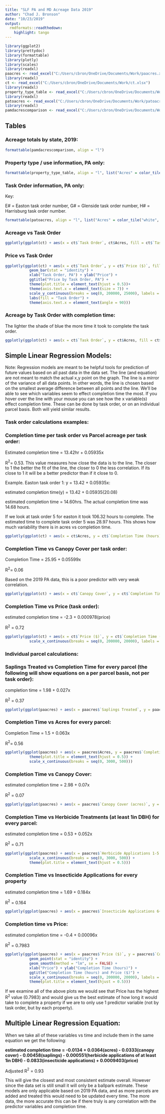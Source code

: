 ---
title: "SLF PA and MD Acreage Data 2019"
author: "Chad J. Bronson"
date: "10/23/2019"
output:
  rmdformats::readthedown:
    highlight: tango
---
```{r, echo=FALSE, message=FALSE}
library(ggplot2)
library(prettydoc)
library(formattable)
library(plotly)
library(scales)
library(readxl)
paacres <- read_excel("C:/Users/cbron/OneDrive/Documents/Work/paacres.xlsx", sheet = "ep")
library(readxl)
ct <- read_excel("C:/Users/cbron/OneDrive/Documents/Work/ct.xlsx")
library(readxl)
property_type_table <- read_excel("C:/Users/cbron/OneDrive/Documents/Work/property type table.xlsx")
library(readxl)
patoacres <- read_excel("C:/Users/cbron/OneDrive/Documents/Work/patoacres.xlsx")
library(readxl)
pamdacrescomparison <- read_excel("C:/Users/cbron/OneDrive/Documents/Work/pamdacrescomparison.xlsx")
```
## Tables

### Acreage totals by state, 2019:
```{r, echo=FALSE}
formattable(pamdacrescomparison, align = "l")
```

### Property type / use information, PA only:
```{r, echo=FALSE}
formattable(property_type_table, align = "l", list("Acres" = color_tile("white", "pink"), "Saplings" = color_tile("white", "pink"), "Herbicide Treatments" = color_tile("white", "pink"), "Insecticide Treatments" = color_tile("white", "pink"), "Canopy Cover" = color_tile("white", "pink"), "Completion Time (hours)" = color_tile("white", "pink"), "Number of Parcels" = color_tile("white", "pink"), "Price ($)" = color_tile("white", "pink")))
```

### Task Order information, PA only:
Key: 

E# = Easton task order number,
G# = Glenside task order number,
H# = Harrisburg task order number.

```{r, echo=FALSE}
formattable(patoacres, align = "l", list("Acres" = color_tile("white", "light green"), "Saplings" = color_tile("white", "light green"), "Herbicide Treatments" = color_tile("white", "light green"), "Insecticide Treatments" = color_tile("white", "light green"), "Canopy Cover (acres)" = color_tile("white", "light green"), "Completion Time (hours)" = color_tile("white", "light green"), "Number of Parcels" = color_tile("white", "light green"), "Price ($)" = color_tile("white", "light green")))
```


### Acreage vs Task Order
```{r, echo=FALSE}
ggplotly(ggplot(ct) + aes(x = ct$`Task Order`, ct$Acres, fill = ct$`Task Order`) + geom_bar(stat = "identity") + xlab("Task Order, PA") + ylab("Acres") + ggtitle("Parcel Acreage per Task Order, PA") + theme(plot.title = element_text(hjust = 0.5)) + theme(axis.text.x = element_text(size = 7)) + labs(fill = "Task Order") + theme(axis.text.x = element_text(angle = 90)) + scale_y_continuous(breaks = seq(0, 3000, 500)))
```

### Price vs Task Order
```{r, echo=FALSE}
ggplotly(ggplot(ct) + aes(x = ct$`Task Order`, y = ct$`Price ($)`, fill = ct$`Task Order`) +
           geom_bar(stat = "identity") +
           xlab("Task Order, PA") + ylab("Price") +
           ggtitle("Price by Task Order, PA") +
           theme(plot.title = element_text(hjust = 0.5))+
           theme(axis.text.x = element_text(size = 7)) +
           scale_y_continuous(breaks = seq(0, 200000, 25000), labels = dollar_format(accuracy = NULL, scale = 1)) +
           labs(fill = "Task Order") +
           theme(axis.text.x = element_text(angle = 90)))
```

### Acreage by Task Order with completion time:

The lighter the shade of blue the more time it took to complete the task order.
```{r, echo=FALSE}
ggplotly(ggplot(ct) + aes(x = ct$`Task Order`, y = ct$Acres, fill = ct$`Completion Time (hours)`) + geom_bar(stat = "identity") + xlab("Task Order, PA") + ylab("Acres") + ggtitle("Acreage and Price by Task Order, PA") + theme(plot.title = element_text(hjust = 0.5)) + theme(axis.text.x = element_text(size = 7)) + labs(fill = "Completion Time (hr)") + theme(axis.text.x = element_text(angle = 90)) + scale_y_continuous(breaks = seq(0, 3000, 500)))
```

## Simple Linear Regression Models:
Note: Regression models are meant to be helpful tools for prediction of future values based on all past data in the data set. The line (and equation) are not meant to match the actual x,y point on the graph. The line is a mirror of the variance of all data points. In other words, the line is chosen based on the smallest average difference between all points and the line. We'll be able to see which variables seem to effect completion time the most. If you hover over the line with your mouse you can see how the x variable(s) effect completion time. These can be done by task order, or on an individual parcel basis. Both will yield similar results.

### Task order calculations examples:

### Completion time per task order vs Parcel acreage per task order:
Estimated completion time = 13.42hr + 0.05935x

R$^2$= 0.53. This value measures how close the data is to the line. The closer to 1 the better the fit of the line, the closer to 0 the less correlation. If its close to 1 it will be a better predictor than if it close to 0.

Example. Easton task order 1: y = 13.42 + 0.05935x:

estimated completion time(y) = 13.42 + 0.05935(20.08)

estimated completion time = 14.60hrs. The actual completion time was 14.68 hours.

If we look at task order 5 for easton it took 106.32 hours to complete. The estimated time to complete task order 5 was 28.97 hours. This shows how much variability there is in acres vs completion time. 
```{r, echo=FALSE}
ggplotly(ggplot(ct) + aes(x = ct$Acres, y = ct$`Completion Time (hours)`) + geom_point(stat = "identity") + geom_smooth(method = "lm", se = FALSE) + xlab("Acres per Task Order") + ylab("Completion Time (hours)") + ggtitle("Task Order Acreage and Completion Time (hours)") + scale_x_continuous(breaks = seq(0, 3000, 500) + theme(plot.title = element_text(hjust = 0.5))))
```

### Completion Time vs Canopy Cover per task order:

Completion Time = 25.95 + 0.05599x

R$^2$= 0.06

Based on the 2019 PA data, this is a poor predictor with very weak correlation.
```{r, echo=FALSE}
ggplotly(ggplot(ct) + aes(x = ct$`Canopy Cover`, y = ct$`Completion Time (hours)`) + geom_point(stat = "identity") + geom_smooth(method = "lm", se = FALSE) + xlab("Canopy Cover per Task Order PA") + ylab("Completion Time (hours)") + ggtitle("Canopy Cover per Task Order and Completion Time (hours)") + scale_x_continuous(breaks = seq(0, 1200, 200)) + theme(plot.title = element_text(hjust = 0.5)))
```

### Completion Time vs Price (task order):
estimated completion time = -2.3 + 0.000978(price)

R$^2$ = 0.72
```{r, echo=FALSE}
ggplotly(ggplot(ct) + aes(x = ct$`Price ($)`, y = ct$`Completion Time (hours)`) + geom_point(stat = "identity") + geom_smooth(method = "lm", se = FALSE) + xlab("Price per Task Order, PA") + ylab("Completion Time (hours)") + ggtitle("Price per Task Order and Completion Time (hours)") + theme(plot.title = element_text(hjust = 0.5)) +
           scale_x_continuous(breaks = seq(0, 200000, 20000), labels = dollar_format(accuracy = NULL, scale = 1)))
```

### Individual parcel calculations:

### Saplings Treated vs Completion Time for **every parcel** (the following will show equations on a per parcel basis, not per task order):

completion time = 1.98 + 0.027x

R$^2$ = 0.37 
```{r, echo=FALSE}
ggplotly(ggplot(paacres) + aes(x = paacres$`Saplings Treated`, y = paacres$`Completion Time (hours)`) + geom_point(stat = "identity") + geom_smooth(method = "lm", se = FALSE) + xlab("Saplings Treated per Parcel, PA") + ylab("Completion Time (hours)") + ggtitle("Saplings Treated per Parcel and Completion Time (hours)") +  scale_x_continuous(breaks = seq(0, 4000, 500)) + theme(plot.title = element_text(hjust = 0.5)))
```

### Completion Time vs Acres for every parcel:

Completion Time = 1.5 + 0.063x

R$^2$= 0.56
```{r, echo=FALSE}
ggplotly(ggplot(paacres) + aes(x = paacres$Acres, y = paacres$`Completion Time (hours)`) + geom_point(stat = "identity") + geom_smooth(method = "lm", se = FALSE) + xlab("Acres Treated per Parcel, PA") + ylab("Completion Time (hours)") + ggtitle("Acres Treated per Parcel and Completion Time (hours)") +
           theme(plot.title = element_text(hjust = 0.5)) +
           scale_x_continuous(breaks = seq(0, 3000, 500)))
```

### Completion Time vs Canopy Cover:
estimated completion time = 2.98 + 0.07x

R$^2$ = 0.07
```{r, echo=FALSE}
ggplotly(ggplot(paacres) + aes(x = paacres$`Canopy Cover (acres)`, y = paacres$`Completion Time (hours)`) + geom_point(stat = "identity") + geom_smooth(method = "lm", se = FALSE) + xlab("Canopy Cover per Parcel, PA") + ylab("Completion Time (hours)") + ggtitle("Canopy Cover per Parcel and Completion Time (hours)") + theme(plot.title = element_text(hjust = 0.5)))
```

### Completion Time vs Herbicide Treatments (at least 1in DBH) for every parcel:

estimated completion time = 0.53 + 0.052x

R$^2$ = 0.71

```{r, echo=FALSE}
ggplotly(ggplot(paacres) + aes(x = paacres$`Herbicide Applications 1-5.99in in DBH`, y = paacres$`Completion Time (hours)`) + geom_point(stat = "identity") + geom_smooth(method = "lm", se = FALSE) + xlab("Herbicide Applications, PA") + ylab("Completion Time (hours)") + ggtitle("Herbicide Applications (no saplings) and Completion Time") +
           scale_x_continuous(breaks = seq(0, 3000, 500)) +
           theme(plot.title = element_text(hjust = 0.5)))
```

### Completion Time vs Insecticide Applications for every property

estimated completion time = 1.69 + 0.184x

R$^2$ = 0.164

```{r, echo=FALSE}
ggplotly(ggplot(paacres) + aes(x = paacres$`Insecticide Applications 6+ in DBH`, y = paacres$`Completion Time (hours)`) + geom_point(stat = "identity") + geom_smooth(method = "lm", se = FALSE) + xlab("Insecticide Applications, PA") + ylab("Completion Time (hours)") + ggtitle("Insecticide Applications and Completion Time") + theme(plot.title = element_text(hjust = 0.5)))
```

### Completion time vs Price:
estimated completion time = -0.4 + 0.00096x

R$^2$ = 0.7983

```{r, echo=FALSE}
ggplotly(ggplot(paacres) + aes(x = paacres$`Price ($)`, y = paacres$`Completion Time (hours)`) +
           geom_point(stat = "identity") +
           geom_smooth(method = "lm", se = FALSE) +
           xlab("Price") + ylab("Completion Time (hours)") +
           ggtitle("Completion Time (hours) and Price ($)") +
           scale_x_continuous(breaks = seq(0, 200000, 20000), labels = dollar_format(accuracy = NULL, scale = 1)) +
           theme(plot.title = element_text(hjust = 0.5)))
```

If we examine all of the above plots we would see that Price has the highest R$^2$ value (0.7983) and would give us the best estimate of how long it would take to complete a property if we are to only use 1 predictor variable (not by task order, but by each property).

## Multiple Linear Regression Equation:

When we take all of these variables vs time and include them in the same equation we get the following:

**estimated completion time = -0.0134 + 0.0364(acres) - 0.0333(canopy cover) - 0.00458(saplings) - 0.000551(herbicide applications of at least 1in DBH) - 0.0833(insecticide applications) + 0.0009403(price)**

Adjusted R$^2$ = 0.93

This will give the closest and most consistent estimate overall. However since the data set is still small it will only be a ballpark estimate. These models are only applicable based on 2019 PA data, and as more parcels are added and treated this would need to be updated every time. The more data, the more accurate this can be if there truly is any correlation with the predictor variables and completion time.
